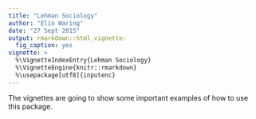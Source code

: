 ```yaml
---
title: "Lehman Sociology"
author: "Elin Waring"
date: "27 Sept 2015"
output: rmarkdown::html_vignette:
  fig_caption: yes
vignette: >
  %\VignetteIndexEntry{Lehman Sociology}
  %\VignetteEngine{knitr::rmarkdown}
  %\usepackage[utf8]{inputenc}
---
```


The vignettes are going to show some important examples of how to use this package.
